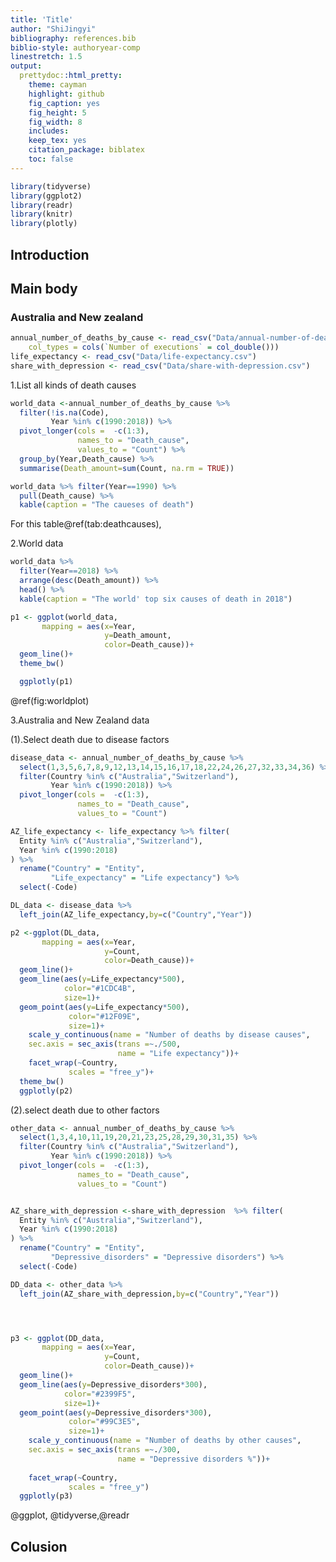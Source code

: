 ```yaml
---
title: 'Title'
author: "ShiJingyi"
bibliography: references.bib
biblio-style: authoryear-comp
linestretch: 1.5
output:
  prettydoc::html_pretty:
    theme: cayman
    highlight: github
    fig_caption: yes
    fig_height: 5
    fig_width: 8
    includes:
    keep_tex: yes
    citation_package: biblatex
    toc: false
---
```

```r
library(tidyverse)
library(ggplot2)
library(readr)
library(knitr)
library(plotly)
```

## Introduction

## Main body

### Australia and New zealand

```r
annual_number_of_deaths_by_cause <- read_csv("Data/annual-number-of-deaths-by-cause.csv", 
    col_types = cols(`Number of executions` = col_double()))
life_expectancy <- read_csv("Data/life-expectancy.csv")
share_with_depression <- read_csv("Data/share-with-depression.csv")
```

1.List all kinds of death causes
```r
world_data <-annual_number_of_deaths_by_cause %>% 
  filter(!is.na(Code),
         Year %in% c(1990:2018)) %>%
  pivot_longer(cols =  -c(1:3), 
               names_to = "Death_cause", 
               values_to = "Count") %>% 
  group_by(Year,Death_cause) %>% 
  summarise(Death_amount=sum(Count, na.rm = TRUE))

world_data %>% filter(Year==1990) %>% 
  pull(Death_cause) %>% 
  kable(caption = "The caueses of death")

```

For this table\@ref(tab:deathcauses),

2.World data
```r
world_data %>% 
  filter(Year==2018) %>% 
  arrange(desc(Death_amount)) %>% 
  head() %>% 
  kable(caption = "The world' top six causes of death in 2018")
```

```r
p1 <- ggplot(world_data,
       mapping = aes(x=Year,
                     y=Death_amount,
                     color=Death_cause))+
  geom_line()+
  theme_bw()

  ggplotly(p1)
```
\@ref(fig:worldplot)

3.Australia and New Zealand data

(1).Select death due to disease factors
```r
disease_data <- annual_number_of_deaths_by_cause %>% 
  select(1,3,5,6,7,8,9,12,13,14,15,16,17,18,22,24,26,27,32,33,34,36) %>% 
  filter(Country %in% c("Australia","Switzerland"),
         Year %in% c(1990:2018)) %>% 
  pivot_longer(cols =  -c(1:3), 
               names_to = "Death_cause", 
               values_to = "Count")

AZ_life_expectancy <- life_expectancy %>% filter(
  Entity %in% c("Australia","Switzerland"),
  Year %in% c(1990:2018)
) %>% 
  rename("Country" = "Entity",
         "Life_expectancy" = "Life expectancy") %>% 
  select(-Code)

DL_data <- disease_data %>% 
  left_join(AZ_life_expectancy,by=c("Country","Year"))

p2 <-ggplot(DL_data,
       mapping = aes(x=Year,
                     y=Count,
                     color=Death_cause))+
  geom_line()+
  geom_line(aes(y=Life_expectancy*500),
            color="#1CDC4B",
            size=1)+
  geom_point(aes(y=Life_expectancy*500),
             color="#12F09E",
             size=1)+
    scale_y_continuous(name = "Number of deaths by disease causes",
    sec.axis = sec_axis(trans =~./500,
                        name = "Life expectancy"))+
    facet_wrap(~Country,
             scales = "free_y")+
  theme_bw()
  ggplotly(p2)
```

(2).select death due to other factors
```r
other_data <- annual_number_of_deaths_by_cause %>% 
  select(1,3,4,10,11,19,20,21,23,25,28,29,30,31,35) %>% 
  filter(Country %in% c("Australia","Switzerland"),
         Year %in% c(1990:2018)) %>% 
  pivot_longer(cols =  -c(1:3), 
               names_to = "Death_cause", 
               values_to = "Count")


AZ_share_with_depression <-share_with_depression  %>% filter(
  Entity %in% c("Australia","Switzerland"),
  Year %in% c(1990:2018)
) %>% 
  rename("Country" = "Entity",
         "Depressive_disorders" = "Depressive disorders") %>% 
  select(-Code)

DD_data <- other_data %>% 
  left_join(AZ_share_with_depression,by=c("Country","Year"))




p3 <- ggplot(DD_data,
       mapping = aes(x=Year,
                     y=Count,
                     color=Death_cause))+
  geom_line()+  
  geom_line(aes(y=Depressive_disorders*300),
            color="#2399F5",
            size=1)+
  geom_point(aes(y=Depressive_disorders*300),
             color="#99C3E5",
             size=1)+
    scale_y_continuous(name = "Number of deaths by other causes",
    sec.axis = sec_axis(trans =~./300,
                        name = "Depressive disorders %"))+
  
    facet_wrap(~Country,
             scales = "free_y")
  ggplotly(p3)
```




@ggplot, @tidyverse,@readr






## Colusion